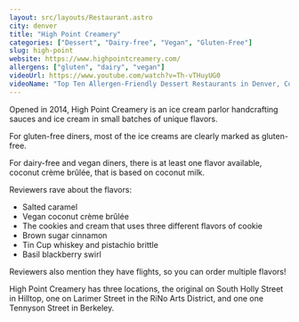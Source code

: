 ```yaml
---
layout: src/layouts/Restaurant.astro
city: denver
title: "High Point Creamery"
categories: ["Dessert", "Dairy-free", "Vegan", "Gluten-Free"]
slug: high-point
website: https://www.highpointcreamery.com/
allergens: ["gluten", "dairy", "vegan"]
videoUrl: https://www.youtube.com/watch?v=Th-vTHuyUG0
videoName: "Top Ten Allergen-Friendly Dessert Restaurants in Denver, Colorado"
---
```


Opened in 2014, High Point Creamery is an ice cream parlor handcrafting sauces and ice cream in small batches of unique flavors.

For gluten-free diners, most of the ice creams are clearly marked as gluten-free.

For dairy-free and vegan diners, there is at least one flavor available, coconut crème brûlée, that is based on coconut milk.

Reviewers rave about the flavors:
* Salted caramel
* Vegan coconut crème brûlée
* The cookies and cream that uses three different flavors of cookie
* Brown sugar cinnamon
* Tin Cup whiskey and pistachio brittle
* Basil blackberry swirl

Reviewers also mention they have flights, so you can order multiple flavors!

High Point Creamery has three locations, the original on South Holly Street in Hilltop, one on Larimer Street in the RiNo Arts District, and one one Tennyson Street in Berkeley.
